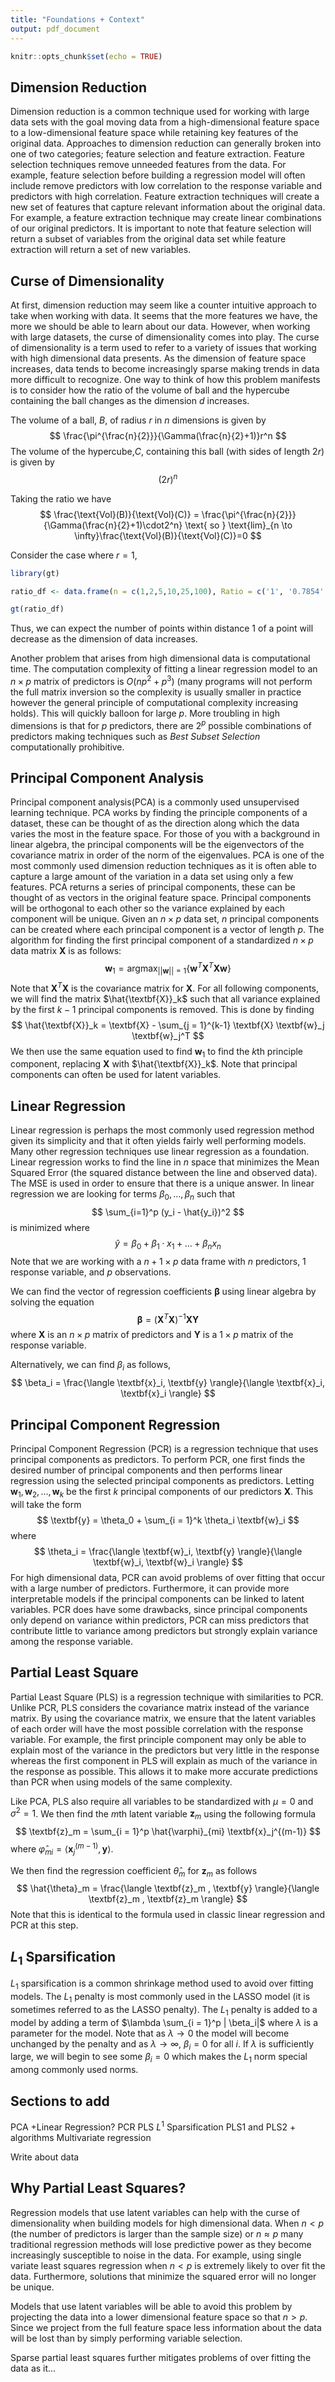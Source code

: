 ```yaml
---
title: "Foundations + Context"
output: pdf_document
---
```


```r
knitr::opts_chunk$set(echo = TRUE)
```

## Dimension Reduction

  Dimension reduction is a common technique used for working with large data sets with the goal moving data from a high-dimensional feature space to a low-dimensional feature space while retaining key features of the original data. Approaches to dimension reduction can generally broken into one of two categories; feature selection and feature extraction. Feature selection techniques remove unneeded features from the data. For example, feature selection before building a regression model will often include remove predictors with low correlation to the response variable and predictors with high correlation.
  Feature extraction techniques will create a new set of features that capture relevant information about the original data. For example, a feature extraction technique may create linear combinations of our original predictors. It is important to note that feature selection will return a subset of variables from the original data set while feature extraction will return a set of new variables.
  

## Curse of Dimensionality

  At first, dimension reduction may seem like a counter intuitive approach to take when working with data. It seems that the more features we have, the more we should be able to learn about our data. However, when working with large datasets, the curse of dimensionality comes into play. The curse of dimensionality is a term used to refer to a variety of issues that working with high dimensional data presents. As the dimension of feature space increases, data tends to become increasingly sparse making trends in data more difficult to recognize. One way to think of how this problem manifests is to consider how the ratio of the volume of ball and the hypercube containing the ball changes as the dimension $d$ increases.

  The volume of a ball, $B$, of radius $r$ in $n$ dimensions is given by
$$
\frac{\pi^{\frac{n}{2}}}{\Gamma(\frac{n}{2}+1)}r^n
$$
The volume of the hypercube,$C$, containing this ball (with sides of length $2r$) is given by
$$
(2r)^n
$$

Taking the ratio we have
$$
\frac{\text{Vol}(B)}{\text{Vol}(C)} = \frac{\pi^{\frac{n}{2}}}{\Gamma(\frac{n}{2}+1)\cdot2^n} \text{ so } \text{lim}_{n \to \infty}\frac{\text{Vol}(B)}{\text{Vol}(C)}=0
$$

Consider the case where $r=1$, 

```r
library(gt)

ratio_df <- data.frame(n = c(1,2,5,10,25,100), Ratio = c('1', '0.7854', '0.1645', '2.49*e-3', '2.854e-11', '1.868e-70'))

gt(ratio_df)
```


Thus, we can expect the number of points within distance 1 of a point will decrease as the dimension of data increases.

Another problem that arises from high dimensional data is computational time. The computation complexity of fitting a linear regression model to an $n\times p$ matrix of predictors is $O(np^2+p^3)$ (many programs will not perform the full matrix inversion so the complexity is usually smaller in practice however the general principle of computational complexity increasing holds). This will quickly balloon for large $p$. More troubling in high dimensions is that for $p$ predictors, there are $2^p$ possible combinations of predictors making techniques such as $\textit{Best Subset Selection}$ computationally prohibitive.

## Principal Component Analysis

  Principal component analysis(PCA) is a commonly used unsupervised learning technique. PCA works by finding the principle components of a dataset, these can be thought of as the direction along which the data varies the most in the feature space. For those of you with a background in linear algebra, the principal components will be the eigenvectors of the covariance matrix in order of the norm of the eigenvalues.
    PCA is one of the most commonly used dimension reduction techniques as it is often able to capture a large amount of the variation in a data set using only a few features. PCA returns a series of principal components, these can be thought of as vectors in the original feature space. Principal components will be orthogonal to each other so the variance explained by each component will be unique. Given an $n \times p$ data set, $n$ principal components can be created where each principal component is a vector of length $p$.
    The algorithm for finding the first principal component of a standardized $n \times p$ data matrix $\textbf{X}$ is as follows:
$$
\textbf{w}_1 = \text{argmax}_{||\textbf{w}||=1} \Big\{ \textbf{w}^T \textbf{X}^T\textbf{X} \textbf{w} \Big\}
$$
Note that $\textbf{X}^T\textbf{X}$ is the covariance matrix for $\textbf{X}$. For all following components, we will find the matrix $\hat{\textbf{X}}_k$ such that all variance explained by the first $k-1$ principal components is removed. This is done by finding
$$
\hat{\textbf{X}}_k = \textbf{X} - \sum_{j = 1}^{k-1} \textbf{X} \textbf{w}_j \textbf{w}_j^T
$$
We then use the same equation used to find $\textbf{w}_1$ to find the $k$th principle component, replacing $\textbf{X}$ with $\hat{\textbf{X}}_k$.
  Note that principal components can often be used for latent variables.
  
## Linear Regression

  Linear regression is perhaps the most commonly used regression method given its simplicity and that it often yields fairly well performing models. Many other regression techniques use linear regression as a foundation. Linear regression works to find the line in $n$ space that minimizes the Mean Squared Error (the squared distance between the line and observed data). The MSE is used in order to ensure that there is a unique answer. In linear regression we are looking for terms $\beta_0,...,\beta_n$ such that
$$
\sum_{i=1}^p (y_i - \hat{y_i})^2
$$
is minimized where
$$
\hat{y} = \beta_0 + \beta_1 \cdot x_1 + ... + \beta_n x_n
$$
Note that we are working with a $n+1 \times p$ data frame with $n$ predictors, 1 response variable, and $p$ observations. \bigskip

We can find the vector of regression coefficients $\boldsymbol{\beta}$ using linear algebra by solving the equation 
$$
\boldsymbol{\beta} = (\textbf{X}^T \textbf{X})^{-1} \textbf{X} \textbf{Y}
$$
where $\textbf{X}$ is an $n \times p$ matrix of predictors and $\textbf{Y}$ is a $1 \times p$ matrix of the response variable.

Alternatively, we can find $\beta_i$ as follows,
$$
\beta_i = \frac{\langle \textbf{x}_i, \textbf{y} \rangle}{\langle \textbf{x}_i, \textbf{x}_i \rangle}
$$


## Principal Component Regression

Principal Component Regression (PCR) is a regression technique that uses principal components as predictors. To perform PCR, one first finds the desired number of principal components and then performs linear regression using the selected principal components as predictors. Letting $\textbf{w}_1, \textbf{w}_2,...,\textbf{w}_k$ be the first $k$ principal components of our predictors $\textbf{X}$. This will take the form 
$$
\textbf{y} = \theta_0 + \sum_{i = 1}^k \theta_i \textbf{w}_i
$$
where
$$
\theta_i = \frac{\langle \textbf{w}_i, \textbf{y} \rangle}{\langle \textbf{w}_i, \textbf{w}_i \rangle}
$$
For high dimensional data, PCR can avoid problems of over fitting that occur with a large number of predictors. Furthermore, it can provide more interpretable models if the principal components can be linked to latent variables. PCR does have some drawbacks, since principal components only depend on variance within predictors, PCR can miss predictors that contribute little to variance among predictors but strongly explain variance among the response variable.


## Partial Least Square

Partial Least Square (PLS) is a regression technique with similarities to PCR. Unlike PCR, PLS considers the covariance matrix instead of the variance matrix. By using the covariance matrix, we ensure that the latent variables of each order will have the most possible correlation with the response variable. For example, the first principle component may only be able to explain most of the variance in the predictors but very little in the response whereas the first component in PLS will explain as much of the variance in the response as possible. This allows it to make more accurate predictions than PCR when using models of the same complexity.

Like PCA, PLS also require all variables to be standardized with $\mu = 0$ and $\sigma^2 = 1$. We then find the $m$th latent variable $\textbf{z}_m$ using the following formula
$$
\textbf{z}_m = \sum_{i = 1}^p \hat{\varphi}_{mi} \textbf{x}_j^{(m-1)} 
$$
where $\hat{\varphi}_{mi} = \langle \textbf{x}_j^{(m-1)},\textbf{y} \rangle$. \bigskip

We then find the regression coefficient $\hat{\theta}_m$ for $\textbf{z}_m$ as follows
$$
\hat{\theta}_m = \frac{\langle \textbf{z}_m , \textbf{y} \rangle}{\langle \textbf{z}_m , \textbf{z}_m \rangle}
$$
Note that this is identical to the formula used in classic linear regression and PCR at this step. \bigskip



## $L_1$ Sparsification

$L_1$ sparsification is a common shrinkage method used to avoid over fitting models. The $L_1$ penalty is most commonly used in the LASSO model (it is sometimes referred to as the LASSO penalty). The $L_1$ penalty is added to a model by adding a term of $\lambda \sum_{i = 1}^p | \beta_i|$ where $\lambda$ is a parameter for the model. Note that as $\lambda \to 0$ the model will become unchanged by the penalty and as $\lambda \to \infty$, $\beta_i = 0$ for all $i$. If $\lambda$ is sufficiently large, we will begin to see some $\beta_i = 0$ which makes the $L_1$ norm special among commonly used norms.



##  Sections to add
  PCA +Linear Regression?
  PCR
  PLS
  $L^1$ Sparsification
  PLS1 and PLS2 + algorithms
  Multivariate regression
  
  Write about data
  
  
## Why Partial Least Squares?

Regression models that use latent variables can help with the curse of dimensionality when building models for high dimensional data. When $n < p$ (the number of predictors is larger than the sample size) or $n \approx p$ many traditional regression methods will lose predictive power as they become increasingly susceptible to noise in the data. For example, using single variate least squares regression when $n < p$ is extremely likely to over fit the data. Furthermore, solutions that minimize the squared error will no longer be unique.

Models that use latent variables will be able to avoid this problem by projecting the data into a lower dimensional feature space so that $n >p$. Since we project from the full feature space less information about the data will be lost than by simply performing variable selection.

Sparse partial least squares further mitigates problems of over fitting the data as it...

